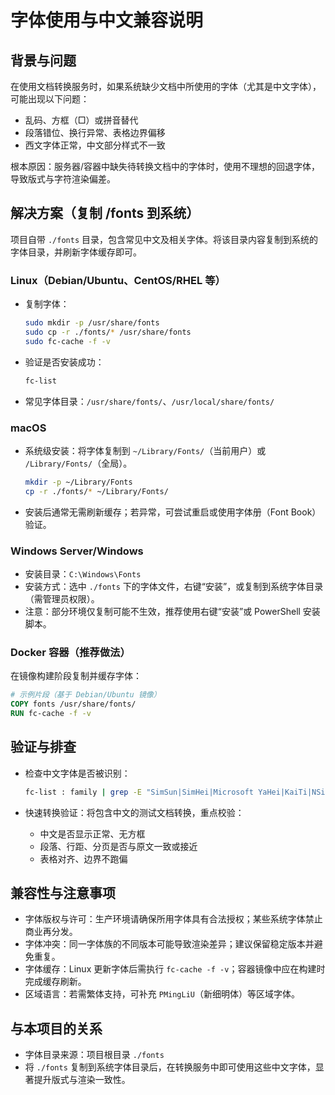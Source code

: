 # 字体使用与中文兼容说明

## 背景与问题

在使用文档转换服务时，如果系统缺少文档中所使用的字体（尤其是中文字体），可能出现以下问题：
- 乱码、方框（□）或拼音替代
- 段落错位、换行异常、表格边界偏移
- 西文字体正常，中文部分样式不一致

根本原因：服务器/容器中缺失待转换文档中的字体时，使用不理想的回退字体，导致版式与字符渲染偏差。

## 解决方案（复制 /fonts 到系统）

项目自带 `./fonts` 目录，包含常见中文及相关字体。将该目录内容复制到系统的字体目录，并刷新字体缓存即可。

### Linux（Debian/Ubuntu、CentOS/RHEL 等）

- 复制字体：

  ```bash
  sudo mkdir -p /usr/share/fonts
  sudo cp -r ./fonts/* /usr/share/fonts
  sudo fc-cache -f -v
  ```

- 验证是否安装成功：

  ```bash
  fc-list
  ```

- 常见字体目录：`/usr/share/fonts/`、`/usr/local/share/fonts/`

### macOS

- 系统级安装：将字体复制到 `~/Library/Fonts/`（当前用户）或 `/Library/Fonts/`（全局）。

  ```bash
  mkdir -p ~/Library/Fonts
  cp -r ./fonts/* ~/Library/Fonts/
  ```

- 安装后通常无需刷新缓存；若异常，可尝试重启或使用字体册（Font Book）验证。

### Windows Server/Windows

- 安装目录：`C:\Windows\Fonts`
- 安装方式：选中 `./fonts` 下的字体文件，右键“安装”，或复制到系统字体目录（需管理员权限）。
- 注意：部分环境仅复制可能不生效，推荐使用右键“安装”或 PowerShell 安装脚本。

### Docker 容器（推荐做法）

在镜像构建阶段复制并缓存字体：

```dockerfile
# 示例片段（基于 Debian/Ubuntu 镜像）
COPY fonts /usr/share/fonts/
RUN fc-cache -f -v
```

## 验证与排查

- 检查中文字体是否被识别：

  ```bash
  fc-list : family | grep -E "SimSun|SimHei|Microsoft YaHei|KaiTi|NSimSun"
  ```
  
- 快速转换验证：将包含中文的测试文档转换，重点校验：
  - 中文是否显示正常、无方框
  - 段落、行距、分页是否与原文一致或接近
  - 表格对齐、边界不跑偏

## 兼容性与注意事项

- 字体版权与许可：生产环境请确保所用字体具有合法授权；某些系统字体禁止商业再分发。
- 字体冲突：同一字体族的不同版本可能导致渲染差异；建议保留稳定版本并避免重复。
- 字体缓存：Linux 更新字体后需执行 `fc-cache -f -v`；容器镜像中应在构建时完成缓存刷新。
- 区域语言：若需繁体支持，可补充 `PMingLiU`（新细明体）等区域字体。

## 与本项目的关系

- 字体目录来源：项目根目录 `./fonts`
- 将 `./fonts` 复制到系统字体目录后，在转换服务中即可使用这些中文字体，显著提升版式与渲染一致性。
